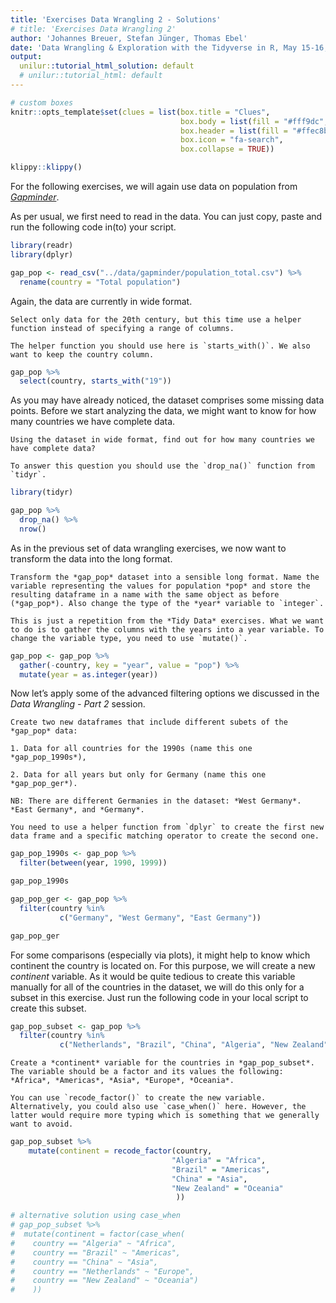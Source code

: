 ```yaml
---
title: 'Exercises Data Wrangling 2 - Solutions'
# title: 'Exercises Data Wrangling 2'
author: 'Johannes Breuer, Stefan Jünger, Thomas Ebel'
date: 'Data Wrangling & Exploration with the Tidyverse in R, May 15-16, 2019'
output:
  unilur::tutorial_html_solution: default
  # unilur::tutorial_html: default
---
```


```r
# custom boxes
knitr::opts_template$set(clues = list(box.title = "Clues",
                                      box.body = list(fill = "#fff9dc", colour = "black"),
                                      box.header = list(fill = "#ffec8b", colour = "black"),
                                      box.icon = "fa-search",
                                      box.collapse = TRUE))

```

```r
klippy::klippy()
```

For the following exercises, we will again use data on population from [*Gapminder*](https://www.gapminder.org/).

As per usual, we first need to read in the data. You can just copy, paste and run the following code in(to) your script.

```r
library(readr)
library(dplyr)

gap_pop <- read_csv("../data/gapminder/population_total.csv") %>% 
  rename(country = "Total population")
```

Again, the data are currently in wide format.

```block
Select only data for the 20th century, but this time use a helper function instead of specifying a range of columns.
```

```block
The helper function you should use here is `starts_with()`. We also want to keep the country column.
```

```r
gap_pop %>% 
  select(country, starts_with("19"))
```

As you may have already noticed, the dataset comprises some missing data points. Before we start analyzing the data, we might want to know for how many countries we have complete data.

```block
Using the dataset in wide format, find out for how many countries we have complete data?
```

```block
To answer this question you should use the `drop_na()` function from `tidyr`.
```

```r
library(tidyr)

gap_pop %>% 
  drop_na() %>% 
  nrow()
```

As in the previous set of data wrangling exercises, we now want to transform the data into the long format.

```block
Transform the *gap_pop* dataset into a sensible long format. Name the variable representing the values for population *pop* and store the resulting dataframe in a name with the same object as before (*gap_pop*). Also change the type of the *year* variable to `integer`.
```

```block
This is just a repetition from the *Tidy Data* exercises. What we want to do is to gather the columns with the years into a year variable. To change the variable type, you need to use `mutate()`.
```

```r
gap_pop <- gap_pop %>% 
  gather(-country, key = "year", value = "pop") %>% 
  mutate(year = as.integer(year))
```

Now let's apply some of the advanced filtering options we discussed in the *Data Wrangling - Part 2* session.

```block
Create two new dataframes that include different subets of the *gap_pop* data: 

1. Data for all countries for the 1990s (name this one *gap_pop_1990s*), 

2. Data for all years but only for Germany (name this one *gap_pop_ger*). 

NB: There are different Germanies in the dataset: *West Germany*. *East Germany*, and *Germany*.
```

```block
You need to use a helper function from `dplyr` to create the first new data frame and a specific matching operator to create the second one. 
```

```r
gap_pop_1990s <- gap_pop %>% 
  filter(between(year, 1990, 1999))

gap_pop_1990s

gap_pop_ger <- gap_pop %>% 
  filter(country %in% 
           c("Germany", "West Germany", "East Germany"))

gap_pop_ger
```

For some comparisons (especially via plots), it might help to know which continent the country is located on. For this purpose, we will create a new *continent* variable. As it would be quite tedious to create this variable manually for all of the countries in the dataset, we will do this only for a subset in this exercise. Just run the following code in your local script to create this subset.

```r
gap_pop_subset <- gap_pop %>% 
  filter(country %in% 
           c("Netherlands", "Brazil", "China", "Algeria", "New Zealand"))
```

```block
Create a *continent* variable for the countries in *gap_pop_subset*. The variable should be a factor and its values the following: *Africa*, *Americas*, *Asia*, *Europe*, *Oceania*.
```

```block
You can use `recode_factor()` to create the new variable. Alternatively, you could also use `case_when()` here. However, the latter would require more typing which is something that we generally want to avoid.
```

```r
gap_pop_subset %>% 
    mutate(continent = recode_factor(country,
                                    "Algeria" = "Africa",
                                    "Brazil" = "Americas",
                                    "China" = "Asia",
                                    "New Zealand" = "Oceania"
                                     ))

# alternative solution using case_when
# gap_pop_subset %>% 
#  mutate(continent = factor(case_when(
#    country == "Algeria" ~ "Africa",
#    country == "Brazil" ~ "Americas",
#    country == "China" ~ "Asia",
#    country == "Netherlands" ~ "Europe",
#    country == "New Zealand" ~ "Oceania")
#    ))
```